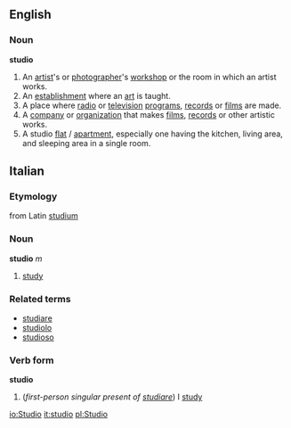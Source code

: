 ==English==
===Noun===
'''studio'''
#An [[artist]]'s or [[photographer]]'s [[workshop]] or the room in which an artist works.
#An [[establishment]] where an [[art]] is taught.
#A place where [[radio]] or [[television]] [[program]]s, [[record]]s or [[film]]s are made.
#A [[company]] or [[organization]] that makes [[films]], [[record]]s or other artistic works.
#A studio [[flat]] / [[apartment]], especially one having the kitchen, living area, and sleeping area in a single room.

==Italian==
===Etymology===
from Latin [[studium]]
===Noun===
'''studio''' ''m''

# [[study]]

===Related terms===
*[[studiare]]
*[[studiolo]]
*[[studioso]]

===Verb form===
'''studio'''

# (''first-person singular present of [[studiare]]'') I [[study]]

[[io:Studio]]
[[it:studio]]
[[pl:Studio]]